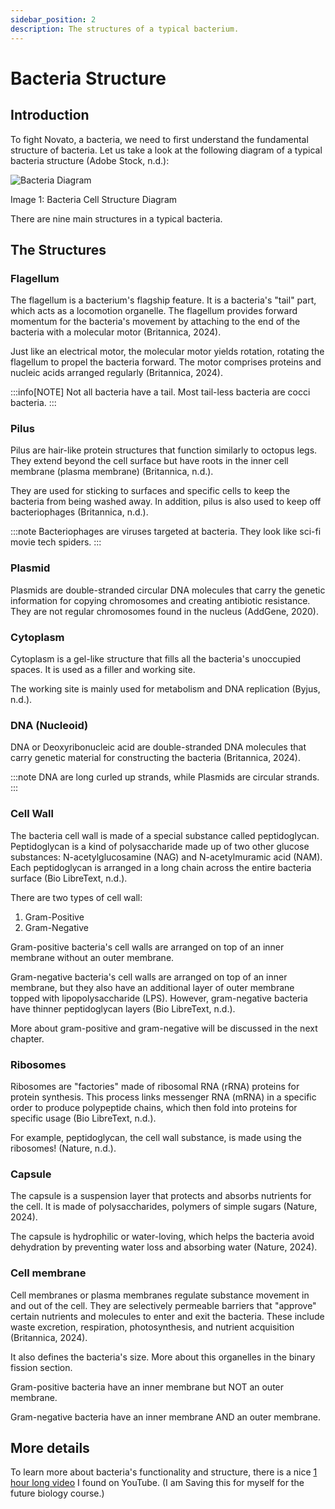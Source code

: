 ```yaml
---
sidebar_position: 2
description: The structures of a typical bacterium.
---
```

# Bacteria Structure

## Introduction
To fight Novato, a bacteria, we need to first understand the fundamental structure of bacteria. Let us take a look at the following diagram of a typical bacteria structure (Adobe Stock, n.d.): 

![Bacteria Diagram](/img/bacteria-diagram.png)

Image 1: Bacteria Cell Structure Diagram

There are nine main structures in a typical bacteria.

## The Structures
### Flagellum
The flagellum is a bacterium's flagship feature. It is a bacteria's "tail" part, which acts as a locomotion organelle. The flagellum provides forward momentum for the bacteria's movement by attaching to the end of the bacteria with a molecular motor (Britannica, 2024).

Just like an electrical motor, the molecular motor yields rotation, rotating the flagellum to propel the bacteria forward. The motor comprises proteins and nucleic acids arranged regularly (Britannica, 2024). 

:::info[NOTE]
Not all bacteria have a tail. Most tail-less bacteria are cocci bacteria. 
:::

### Pilus
Pilus are hair-like protein structures that function similarly to octopus legs. They extend beyond the cell surface but have roots in the inner cell membrane (plasma membrane) (Britannica, n.d.).

They are used for sticking to surfaces and specific cells to keep the bacteria from being washed away. In addition, pilus is also used to keep off bacteriophages (Britannica, n.d.).

:::note
Bacteriophages are viruses targeted at bacteria. They look like sci-fi movie tech spiders.
:::

### Plasmid
Plasmids are double-stranded circular DNA molecules that carry the genetic information for copying chromosomes and creating antibiotic resistance. They are not regular chromosomes found in the nucleus (AddGene, 2020). 

### Cytoplasm
Cytoplasm is a gel-like structure that fills all the bacteria's unoccupied spaces. It is used as a filler and working site.

The working site is mainly used for metabolism and DNA replication (Byjus, n.d.).

### DNA (Nucleoid)
DNA or Deoxyribonucleic acid are double-stranded DNA molecules that carry genetic material for constructing the bacteria (Britannica, 2024). 

:::note
DNA are long curled up strands, while Plasmids are circular strands. 
:::

### Cell Wall
The bacteria cell wall is made of a special substance called peptidoglycan. Peptidoglycan is a kind of polysaccharide made up of two other glucose substances: N-acetylglucosamine (NAG) and N-acetylmuramic acid (NAM). Each peptidoglycan is arranged in a long chain across the entire bacteria surface (Bio LibreText, n.d.). 

There are two types of cell wall:
1. Gram-Positive
2. Gram-Negative

Gram-positive bacteria's cell walls are arranged on top of an inner membrane without an outer membrane. 

Gram-negative bacteria's cell walls are arranged on top of an inner membrane, but they also have an additional layer of outer membrane topped with lipopolysaccharide (LPS). However, gram-negative bacteria have thinner peptidoglycan layers (Bio LibreText, n.d.). 

More about gram-positive and gram-negative will be discussed in the next chapter.

### Ribosomes
Ribosomes are "factories" made of ribosomal RNA (rRNA) proteins for protein synthesis. This process links messenger RNA (mRNA) in a specific order to produce polypeptide chains, which then fold into proteins for specific usage (Bio LibreText, n.d.). 

For example, peptidoglycan, the cell wall substance, is made using the ribosomes! (Nature, n.d.).

### Capsule
The capsule is a suspension layer that protects and absorbs nutrients for the cell. It is made of polysaccharides, polymers of simple sugars (Nature, 2024).

The capsule is hydrophilic or water-loving, which helps the bacteria avoid dehydration by preventing water loss and absorbing water (Nature, 2024). 

### Cell membrane
Cell membranes or plasma membranes regulate substance movement in and out of the cell. They are selectively permeable barriers that "approve" certain nutrients and molecules to enter and exit the bacteria. These include waste excretion, respiration, photosynthesis, and nutrient acquisition (Britannica, 2024). 

It also defines the bacteria's size. More about this organelles in the binary fission section.

Gram-positive bacteria have an inner membrane but NOT an outer membrane.

Gram-negative bacteria have an inner membrane AND an outer membrane. 

## More details
To learn more about bacteria's functionality and structure, there is a nice [1 hour long video](https://www.youtube.com/watch?v=ayFiGn2fYi8) I found on YouTube. (I am Saving this for myself for the future biology course.)
